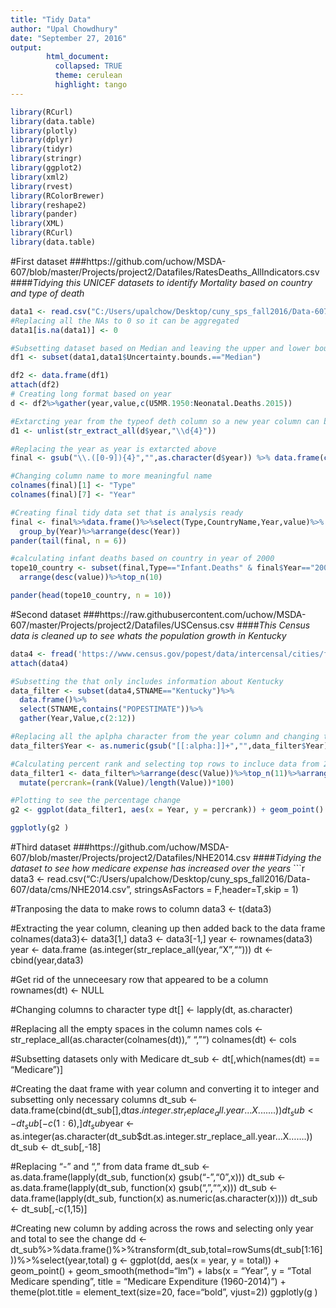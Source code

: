 ---
title: "Tidy Data"
author: "Upal Chowdhury"
date: "September 27, 2016"
output: 
        html_document:
          collapsed: TRUE
          theme: cerulean  
          highlight: tango  
---
```{r eval=T,message = FALSE}
library(RCurl)
library(data.table)
library(plotly)
library(dplyr)
library(tidyr)
library(stringr)
library(ggplot2)
library(xml2)
library(rvest)
library(RColorBrewer)
library(reshape2)
library(pander)
library(XML) 
library(RCurl)
library(data.table)
```

#First dataset
###https://github.com/uchow/MSDA-607/blob/master/Projects/project2/Datafiles/RatesDeaths_AllIndicators.csv
####*Tidying this UNICEF datasets to identify Mortality based on country and type of death*
```{r eval= T, message = FALSE}
data1 <- read.csv("C:/Users/upalchow/Desktop/cuny_sps_fall2016/Data-607/data/cms/RatesDeaths_AllIndicators.csv", stringsAsFactors = F,header=T)
#Replacing all the NAs to 0 so it can be aggregated
data1[is.na(data1)] <- 0

#Subsetting dataset based on Median and leaving the upper and lower bound
df1 <- subset(data1,data1$Uncertainty.bounds.=="Median")

df2 <- data.frame(df1)
attach(df2)
# Creating long format based on year
d <- df2%>%gather(year,value,c(U5MR.1950:Neonatal.Deaths.2015))

#Extarcting year from the typeof deth column so a new year column can be created
d1 <- unlist(str_extract_all(d$year,"\\d{4}"))

#Replacing the year as year is extarcted above
final <- gsub("\\.([0-9]){4}","",as.character(d$year)) %>% data.frame(cbind(d,d1))

#Changing column name to more meaningful name
colnames(final)[1] <- "Type"
colnames(final)[7] <- "Year"

#Creating final tidy data set that is analysis ready
final <- final%>%data.frame()%>%select(Type,CountryName,Year,value)%>%
  group_by(Year)%>%arrange(desc(Year))
pander(tail(final, n = 6))

#calculating infant deaths based on country in year of 2000
tope10_country <- subset(final,Type=="Infant.Deaths" & final$Year=="2000")%>%data.frame()%>%
  arrange(desc(value))%>%top_n(10)

pander(head(tope10_country, n = 10))
```

#Second dataset
###https://raw.githubusercontent.com/uchow/MSDA-607/master/Projects/project2/Datafiles/USCensus.csv
####*This Census data is cleaned up to see whats the population growth in Kentucky*
```{r eval = T}
data4 <- fread('https://www.census.gov/popest/data/intercensal/cities/files/SUB-EST00INT.csv')
attach(data4)

#Subsetting the that only includes information about Kentucky
data_filter <- subset(data4,STNAME=="Kentucky")%>%
  data.frame()%>%
  select(STNAME,contains("POPESTIMATE"))%>%
  gather(Year,Value,c(2:12))

#Replacing all the aplpha character from the year column and changing to numeric
data_filter$Year <- as.numeric(gsub("[[:alpha:]]+","",data_filter$Year))

#Calculating percent rank and selecting top rows to incluce data from 2000-2010
data_filter1 <- data_filter%>%arrange(desc(Value))%>%top_n(11)%>%arrange(Year)%>%
  mutate(percrank=(rank(Value)/length(Value))*100)

#Plotting to see the percentage change 
g2 <- ggplot(data_filter1, aes(x = Year, y = percrank)) + geom_point() + geom_smooth(method="lm")+labs(x = "Year", y = "percentrank", title = "%increase (2000-2010)")

ggplotly(g2 )

```

#Third dataset
###https://github.com/uchow/MSDA-607/blob/master/Projects/project2/Datafiles/NHE2014.csv
####*Tidying the dataset to see how medicare expense has increased over the years*
```{r eval = T}
data3 <- read.csv("C:/Users/upalchow/Desktop/cuny_sps_fall2016/Data-607/data/cms/NHE2014.csv", stringsAsFactors = F,header=T,skip = 1)

#Tranposing the data to make rows to column
data3 <- t(data3)

#Extracting the year column, cleaning up then added back to the data frame
colnames(data3)<- data3[1,]
data3 <- data3[-1,]
year <-  rownames(data3) 
year <- data.frame (as.integer(str_replace_all(year,"X","")))
dt <- cbind(year,data3)

#Get rid of the unneceesary row that appeared to be a column
rownames(dt) <- NULL

#Changing columns to character type
dt[] <- lapply(dt, as.character)

#Replacing all the empty spaces in the column names
cols <- str_replace_all(as.character(colnames(dt))," ","")
colnames(dt) <- cols

#Subsetting datasets only with Medicare
dt_sub <- dt[,which(names(dt) == "Medicare")]

#Creating the daat frame with year column and converting it to integer and subsetting only necessary columns
dt_sub <- data.frame(cbind(dt_sub[],dt$as.integer.str_replace_all.year...X.......))
dt_sub <- dt_sub[-c(1:6),]
dt_sub$year <- as.integer(as.character(dt_sub$dt.as.integer.str_replace_all.year...X.......)) 
dt_sub <- dt_sub[,-18]

#Replacing "-" and "," from data frame
dt_sub <- as.data.frame(lapply(dt_sub, function(x) gsub("-","0",x)))
dt_sub <- as.data.frame(lapply(dt_sub, function(x) gsub(",","",x)))
dt_sub <- data.frame(lapply(dt_sub, function(x) as.numeric(as.character(x))))
dt_sub <- dt_sub[,-c(1,15)]

#Creating new column by adding across the rows and selecting only year and total to see the change
dd <- dt_sub%>%data.frame()%>%transform(dt_sub,total=rowSums(dt_sub[1:16]))%>%select(year,total)
g <- ggplot(dd, aes(x = year, y = total)) + geom_point() + geom_smooth(method="lm") + 
  labs(x = "Year", y = "Total Medicare spending", title = "Medicare Expenditure (1960-2014) ") + theme(plot.title = element_text(size=20, face="bold", vjust=2))
ggplotly(g )


